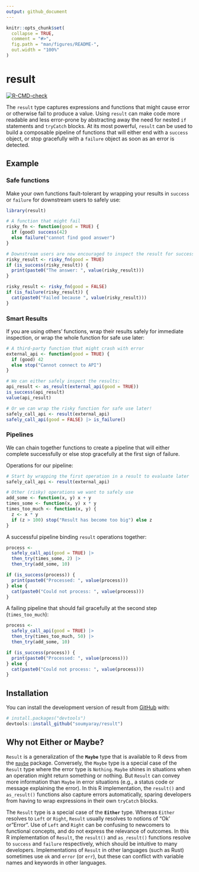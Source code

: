 ```yaml
---
output: github_document
---
```


<!-- README.md is generated from README.Rmd. Please edit that file -->
<!-- Use devtools::build_readme() to render README.Rmd to README.md -->
```r
knitr::opts_chunk$set(
  collapse = TRUE,
  comment = "#>",
  fig.path = "man/figures/README-",
  out.width = "100%"
)
```

# result

<!-- badges: start -->
[![R-CMD-check](https://github.com/soumyaray/result/actions/workflows/R-CMD-check.yaml/badge.svg)](https://github.com/soumyaray/result/actions/workflows/R-CMD-check.yaml)
<!-- badges: end -->

The `result` type captures expressions and functions that might cause error or 
otherwise fail to produce a value. Using `result` can make code more readable
and less error-prone by abstracting away the need for nested `if` statements and
`tryCatch` blocks. At its most powerful, `result` can be used to build a
composable pipeline of functions that will either end with a `success` object, 
or stop gracefully with a `failure` object as soon as an error is detected.

## Example

### Safe functions

Make your own functions fault-tolerant by wrapping your results in `success` 
or `failure` for downstream users to safely use:

``` r
library(result)

# A function that might fail
risky_fn <- function(good = TRUE) {
  if (good) success(42)
  else failure("cannot find good answer")
}

# Downstream users are now encouraged to inspect the result for success
risky_result <- risky_fn(good = TRUE)
if (is_success(risky_result)) {
  print(paste0("The answer: ", value(risky_result)))
}

risky_result <- risky_fn(good = FALSE)
if (is_failure(risky_result)) {
  cat(paste0("Failed because ", value(risky_result)))
}
```


### Smart Results

If you are using others' functions, wrap their results safely for immediate
inspection, or wrap the whole function for safe use later:

``` r
# A third-party function that might crash with error
external_api <- function(good = TRUE) {
  if (good) 42
  else stop("Cannot connect to API")
}

# We can either safely inspect the results:
api_result <- as_result(external_api(good = TRUE))
is_success(api_result)
value(api_result)

# Or we can wrap the risky function for safe use later!
safely_call_api <- result(external_api)
safely_call_api(good = FALSE) |> is_failure()
```

### Pipelines

We can chain together functions to create a pipeline that will either complete
successfully or else stop gracefully at the first sign of failure.

Operations for our pipeline:
``` r
# Start by wrapping the first operation in a result to evaluate later
safely_call_api <- result(external_api)

# Other (risky) operations we want to safely use
add_some <- function(x, y) x + y
times_some <- function(x, y) x * y
times_too_much <- function(x, y) {
  z <- x * y
  if (z > 100) stop("Result has become too big") else z
}
```

A successful pipeline binding `result` operations together:

``` r
process <-
  safely_call_api(good = TRUE) |>
  then_try(times_some, 2) |>
  then_try(add_some, 10)

if (is_success(process)) {
  print(paste0("Processed: ", value(process)))
} else {
  cat(paste0("Could not process: ", value(process)))
}
```

A failing pipeline that should fail gracefully at the second step (`times_too_much`):

``` r
process <-
  safely_call_api(good = TRUE) |>
  then_try(times_too_much, 50) |>
  then_try(add_some, 10)

if (is_success(process)) {
  print(paste0("Processed: ", value(process)))
} else {
  cat(paste0("Could not process: ", value(process)))
}
```

## Installation

You can install the development version of result from 
[GitHub](https://github.com/soumyaray/result) with:

``` r
# install.packages("devtools")
devtools::install_github("soumyaray/result")
```

## Why not Either or Maybe?

`Result` is a generalization of the **`Maybe`** type that is available to R devs from
the [`maybe`](https://github.com/armcn/maybe) package. Conversely, the `Maybe` type 
is a special case of the `Result` type where the error type is `Nothing`. `Maybe` 
shines in situations when an operation might return something or nothing.
But `Result` can convey more information than `Maybe` in error situations 
(e.g., a status code or message explaining the error). In this R implementation,
the `result()` and `as_result()` functions also capture errors automatically, 
sparing developers from having to wrap expressions in their own `tryCatch` blocks.

The `Result` type is a special case of the **`Either`** type. 
Whereas `Either` resolves to `Left` or `Right`, `Result` usually resolves to 
notions of "Ok' or "Error". Use of `Left` and `Right` can be confusing to 
newcomers to functional concepts, and do not express the relevance of outcomes. 
In this R implementation of `Result`, the `result()` and `as_result()` functions
resolve to `success` and `failure` respectively, which should be intuitive to 
many developers. Implementations of `Result` in other languages (such as Rust)
sometimes use `ok` and `error` (or `err`), but these can conflict with 
variable names and keywords in other languages.
